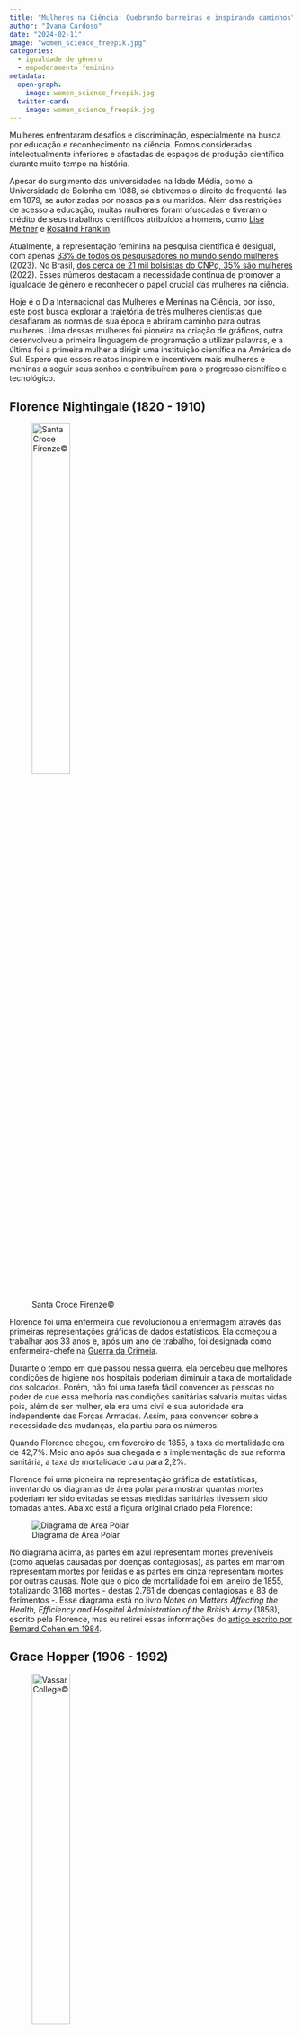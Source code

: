 ```yaml
---
title: "Mulheres na Ciência: Quebrando barreiras e inspirando caminhos"
author: "Ivana Cardoso"
date: "2024-02-11"
image: "women_science_freepik.jpg"
categories: 
  - igualdade de gênero
  - empoderamento feminino
metadata:
  open-graph:
    image: women_science_freepik.jpg
  twitter-card:
    image: women_science_freepik.jpg  
---
```


Mulheres enfrentaram desafios e discriminação, especialmente na busca por educação e reconhecimento na ciência. Fomos consideradas intelectualmente inferiores e afastadas de espaços de produção científica durante muito tempo na história.

Apesar do surgimento das universidades na Idade Média, como a Universidade de Bolonha em 1088, só obtivemos o direito de frequentá-las em 1879, se autorizadas por nossos pais ou maridos. Além das restrições de acesso a educação, muitas mulheres foram ofuscadas e tiveram o crédito de seus trabalhos científicos atribuídos a homens, como [Lise Meitner](https://doi.org/10.1590/1806-9126-RBEF-2022-0103) e [Rosalind Franklin](https://pubs.aip.org/physicstoday/article/56/3/42/412288).

Atualmente, a representação feminina na pesquisa científica é desigual, com apenas [33% de todos os pesquisadores no mundo sendo mulheres](https://www.unesco.org/pt/days/women-girls-science) (2023). No Brasil, [dos cerca de 21 mil bolsistas do CNPq, 35% são mulheres](https://piaui.folha.uol.com.br/cada-100-bolsistas-do-cnpq-65-sao-homens-e-35-sao-mulheres/) (2022). Esses números destacam a necessidade contínua de promover a igualdade de gênero e reconhecer o papel crucial das mulheres na ciência.

Hoje é o Dia Internacional das Mulheres e Meninas na Ciência, por isso, este post busca explorar a trajetória de três mulheres cientistas que desafiaram as normas de sua época e abriram caminho para outras mulheres. Uma dessas mulheres foi pioneira na criação de gráficos, outra desenvolveu a primeira linguagem de programação a utilizar palavras, e a última foi a primeira mulher a dirigir uma instituição científica na América do Sul. Espero que esses relatos inspirem e incentivem mais mulheres e meninas a seguir seus sonhos e contribuírem para o progresso científico e tecnológico.

## Florence Nightingale (1820 - 1910)

![Santa Croce Firenze©](Florence-Nightingale.png){fig-align="left" width="40%"}

Florence foi uma enfermeira que revolucionou a enfermagem através das primeiras representações gráficas de dados estatísticos. Ela começou a trabalhar aos 33 anos e, após um ano de trabalho, foi designada como enfermeira-chefe na [Guerra da Crimeia](https://pt.wikipedia.org/wiki/Guerra_da_Crimeia).

Durante o tempo em que passou nessa guerra, ela percebeu que melhores condições de higiene nos hospitais poderiam diminuir a taxa de mortalidade dos soldados. Porém, não foi uma tarefa fácil convencer as pessoas no poder de que essa melhoria nas condições sanitárias salvaria muitas vidas pois, além de ser mulher, ela era uma civil e sua autoridade era independente das Forças Armadas. Assim, para convencer sobre a necessidade das mudanças, ela partiu para os números:

Quando Florence chegou, em fevereiro de 1855, a taxa de mortalidade era de 42,7%. Meio ano após sua chegada e a implementação de sua reforma sanitária, a taxa de mortalidade caiu para 2,2%.

Florence foi uma pioneira na representação gráfica de estatísticas, inventando os diagramas de área polar para mostrar quantas mortes poderiam ter sido evitadas se essas medidas sanitárias tivessem sido tomadas antes. Abaixo está a figura original criado pela Florence:

![Diagrama de Área Polar](polar-area-diagram.png){fig-align="left"}

No diagrama acima, as partes em azul representam mortes preveníveis (como aquelas causadas por doenças contagiosas), as partes em marrom representam mortes por feridas e as partes em cinza representam mortes por outras causas. Note que o pico de mortalidade foi em janeiro de 1855, totalizando 3.168 mortes - destas 2.761 de doenças contagiosas e 83 de ferimentos -. Esse diagrama está no livro *Notes on Matters Affecting the Health, Efficiency and Hospital Administration of the British Army* (1858), escrito pela Florence, mas eu retirei essas informações do [artigo escrito por Bernard Cohen em 1984](https://www.jstor.org/stable/24969329).

## Grace Hopper (1906 - 1992)

![Vassar College©](Grace-Hopper.jpg){fig-align="left" width="40%"}

Grace foi uma pioneira na programação computacional e inspirou, e inspira, muitas [mulheres na área STEM](https://www.aauw.org/resources/research/the-stem-gap/) (Science, Technology, Engineering and Matematics), que ainda é predominantemente masculina.

Em 1928, Grace graduou-se em matemática e física na Vassar College, assumindo o cargo de professora de matemática na mesma instituição em 1931. Ela também formou-se mestre (1930) e doutora em matemática (1934) pela Universidade de Yale.

Em 1939, com o início da Segunda Guerra Mundial, ela interrompeu sua carreira de professora para se alistar na Marinha dos EUA. Lá, Grace foi designada para trabalhar nos computadores de [Howard Aiken](https://pt.wikipedia.org/wiki/Howard_Aiken), tornando-se a terceira programadora, e a única mulher, a trabalhar no [Mark I](https://pt.wikipedia.org/wiki/Harvard_Mark_I).

Foi ela quem propôs a criação de uma linguagem de programação exclusivamente em inglês, desenvolvendo o primeiro compilador de processamento de dados em inglês. Seu trabalho não apenas simplificou a programação de computadores, mas também abriu as portas para uma nova era de acessibilidade na tecnologia da informação.

## Emília Snethlage (1868-1929)

![Museum für Naturkunde Berlin/Historische Bild-und Schriftgutsammlungen©](Emilia-Snethlage.png){fig-align="left" width="40%"}

Emília foi uma ornitóloga e naturalista, conhecida por seu trabalho na Amazônia. Ela também foi a primeira mulher a dirigir uma instituição científica na América Latina.

Em 1899, ela começou a estudar história natural na Universidade de Berlim e cinco anos mais tarde, tornou-se doutora em ciências pela Universidade de Freiburg.

Em 1905, iniciou sua trajetória como assistente de zoologia no Museu de História Natural de Berlim. Contudo, ainda no mesmo ano, mudou-se para Belém para trabalhar no Museu Paraense de História Natural e Ethnographia, atual [Museu Paraense Emilio Goeldi](https://www.gov.br/museugoeldi/pt-br). A partir desse momento, ela liderou diversas expedições pela Amazônia, sendo uma das mais notáveis a sua exploração entre os rios Xingu e Tapajós em 1909.

Emília foi diretora do Museu Paraense Emílio Goeldi entre 1914 e 1922, sendo assim a primeira mulher a dirigir uma instituição científica na América Latina. Entre seus trabalhos de destaque está o Catálogo de Aves Amazônicas (1914) com 1117 aves amazônicas. [Helmut Sick](https://en.wikipedia.org/wiki/Helmut_Sick) dedicou a ela o livro Ornitologia Brasileira em 1985.

Neste post, exploramos as trajetórias de três mulheres cientistas cujas contribuições ecoam nas áreas de estatística, programação e ornitologia - temas que caracterizam o biRd blog. Que essas narrativas instiguem nosso compromisso contínuo com a igualdade de gênero e apoio às mulheres e meninas em sua jornada de busca pelo conhecimento e pela descoberta científica.

*Créditos da imagem na capa do post: [Freepik](https://www.freepik.com/free-vector/flat-international-day-women-girls-science-background_133721459.htm#from_view=detail_serie)*
